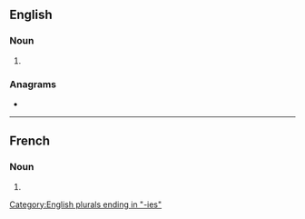 ==English==

===Noun===
{{head|en|noun form}}

# {{plural of|en|tannery}}

===Anagrams===
* {{anagrams|en|a=aeeinnrst|in earnest}}

[[Category:English plurals ending in "-ies"]]

----

==French==

===Noun===
{{head|fr|noun plural form|g=f}}

# {{plural of|fr|tannerie}}